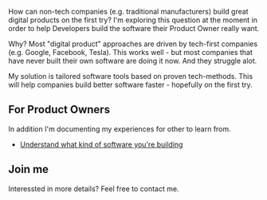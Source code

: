 How can non-tech companies (e.g. traditional manufacturers) build great digital products on the first try? I'm exploring this question at the moment in order to help Developers build the software their Product Owner really want.

Why? Most "digital product" approaches are driven by tech-first companies (e.g. Google, Facebook, Tesla). This works well - but most companies that have never built their own software are doing it now. And they struggle alot.

My solution is tailored software tools based on proven tech-methods. This will help companies build better software faster - hopefully on the first try. 

## For Product Owners
In addition I'm documenting my experiences for other to learn from.

- [Understand what kind of software you're building](https://docs.google.com/document/d/1ivf59w7bC0e2k4b1ZVsaxxL8NoxdMXqEk4BW2cchAn0/edit?usp=sharing)

## Join me
Interessted in more details? Feel free to contact me.




